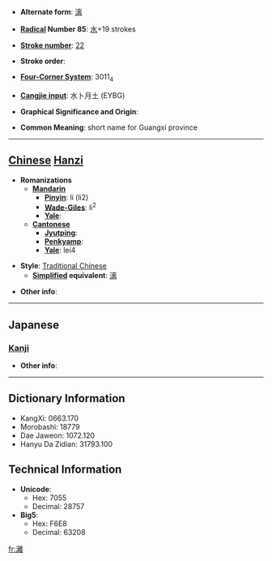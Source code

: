 * '''Alternate form''': [[漓]]

* '''[[Wiktionary:Chinese radical index| Radical]] Number 85''': [[Wiktionary:Chinese radical index 水|水]]+19 strokes

* '''[[Wiktionary:Chinese total strokes index|Stroke number]]''': [[Wiktionary:Chinese total strokes index 22|22]]

* '''Stroke order''': 

* '''[[Wiktionary:Chinese four corner index|Four-Corner System]]''': 3011<sub>4</sub>

* '''[[Wiktionary:Chinese Cangjie index|Cangjie input]]''': 水卜月土 (EYBG)

* '''Graphical Significance and Origin''': 

* '''Common Meaning''': short name for Guangxi province

----

== [[Chinese]] [[Hanzi]] ==

* '''Romanizations'''
** '''[[Mandarin]]'''
*** '''[[Pinyin]]''': lí (li2)
*** '''[[Wade-Giles]]''': li<sup>2</sup>
*** '''[[Yale]]''': 
** '''[[Cantonese]]'''
*** '''[[Jyutping]]''':
*** '''[[Penkyamp]]''': 
*** '''[[Yale]]''': lei4

* '''Style''': [[Traditional Chinese]] 
** '''[[Simplified Chinese|Simplified]] equivalent''': [[漓]]

* '''Other info''': 

----

==Japanese==
===[[Kanji]]===
{{kanji|on readings=[[り]] (ri)|kun readings=[[しみこむ]] (shimikomu)}}

* '''Other info''':  

----

== Dictionary Information ==

* KangXi: 0663.170
* Morobashi: 18779
* Dae Jaweon: 1072.120
* Hanyu Da Zidian: 31793.100

== Technical Information ==

* '''Unicode''':
** Hex: 7055
** Decimal: 28757
* '''Big5''':
** Hex: F6E8
** Decimal: 63208

[[fr:灕]]